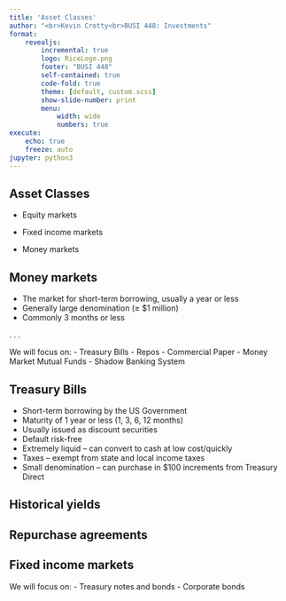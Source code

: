 ```yaml
---
title: 'Asset Classes'
author: "<br>Kevin Crotty<br>BUSI 448: Investments"
format: 
    revealjs:
        incremental: true
        logo: RiceLogo.png
        footer: "BUSI 448"
        self-contained: true
        code-fold: true
        theme: [default, custom.scss]
        show-slide-number: print
        menu: 
            width: wide
            numbers: true             
execute:
    echo: true
    freeze: auto
jupyter: python3
---
```


## Asset Classes

- Equity markets

- Fixed income markets

- Money markets

## Money markets

- The market for short-term borrowing, usually a year or less
- Generally large denomination ($\ge$ $1 million)
- Commonly 3 months or less

. . . 

We will focus on: 
- Treasury Bills
- Repos
- Commercial Paper
- Money Market Mutual Funds
- Shadow Banking System

## Treasury Bills

- Short-term borrowing by the US Government
- Maturity of 1 year or less (1, 3, 6, 12 months)
- Usually issued as discount securities
- Default risk-free 
- Extremely liquid – can convert to cash at low cost/quickly
- Taxes – exempt from state and local income taxes
- Small denomination – can purchase in $100 increments from Treasury Direct

## Historical yields

## {background-iframe="https://fred.stlouisfed.org/series/TB3MS" background-interactive="True"}




## Repurchase agreements



## Fixed income markets

We will focus on: 
- Treasury notes and bonds
- Corporate bonds

## {background-iframe="https://www.sifma.org/resources/research/fixed-income-chart/" background-interactive="True"}


## {background-iframe="http://bbcx-investments.com/risk/sbb" background-interactive="True"}


## {background-iframe="http://bbcx-investments.com/risk/sbb" background-interactive="True"}


## {background-iframe="http://bbcx-investments.com/risk/asset-classes" background-interactive="True"}


